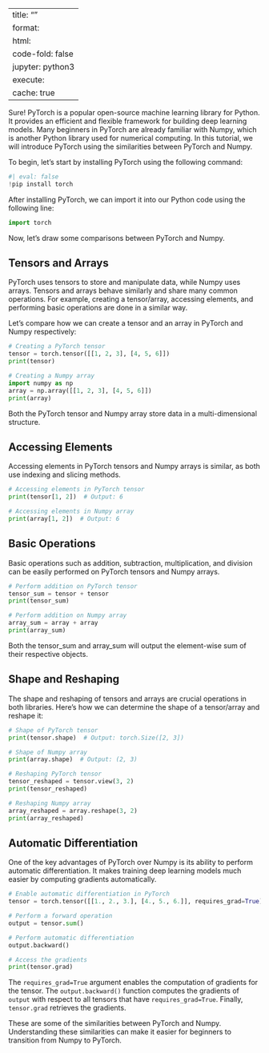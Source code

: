 
---
title: ""
format:
  html:
    code-fold: false
jupyter: python3
execute: 
  cache: true
---


Sure! PyTorch is a popular open-source machine learning library for Python. It provides an efficient and flexible framework for building deep learning models. Many beginners in PyTorch are already familiar with Numpy, which is another Python library used for numerical computing. In this tutorial, we will introduce PyTorch using the similarities between PyTorch and Numpy.

To begin, let's start by installing PyTorch using the following command:

```python
#| eval: false 
!pip install torch
```

After installing PyTorch, we can import it into our Python code using the following line:

```python
import torch
```

Now, let's draw some comparisons between PyTorch and Numpy.

## Tensors and Arrays

PyTorch uses tensors to store and manipulate data, while Numpy uses arrays. Tensors and arrays behave similarly and share many common operations. For example, creating a tensor/array, accessing elements, and performing basic operations are done in a similar way.

Let's compare how we can create a tensor and an array in PyTorch and Numpy respectively:

```python
# Creating a PyTorch tensor
tensor = torch.tensor([[1, 2, 3], [4, 5, 6]])
print(tensor)

# Creating a Numpy array
import numpy as np
array = np.array([[1, 2, 3], [4, 5, 6]])
print(array)
```

Both the PyTorch tensor and Numpy array store data in a multi-dimensional structure.

## Accessing Elements

Accessing elements in PyTorch tensors and Numpy arrays is similar, as both use indexing and slicing methods.

```python
# Accessing elements in PyTorch tensor
print(tensor[1, 2])  # Output: 6

# Accessing elements in Numpy array
print(array[1, 2])  # Output: 6
```

## Basic Operations

Basic operations such as addition, subtraction, multiplication, and division can be easily performed on PyTorch tensors and Numpy arrays.

```python
# Perform addition on PyTorch tensor
tensor_sum = tensor + tensor
print(tensor_sum)

# Perform addition on Numpy array
array_sum = array + array
print(array_sum)
```

Both the tensor_sum and array_sum will output the element-wise sum of their respective objects.

## Shape and Reshaping

The shape and reshaping of tensors and arrays are crucial operations in both libraries. Here's how we can determine the shape of a tensor/array and reshape it:

```python
# Shape of PyTorch tensor
print(tensor.shape)  # Output: torch.Size([2, 3])

# Shape of Numpy array
print(array.shape)  # Output: (2, 3)

# Reshaping PyTorch tensor
tensor_reshaped = tensor.view(3, 2)
print(tensor_reshaped)

# Reshaping Numpy array
array_reshaped = array.reshape(3, 2)
print(array_reshaped)
```

## Automatic Differentiation

One of the key advantages of PyTorch over Numpy is its ability to perform automatic differentiation. It makes training deep learning models much easier by computing gradients automatically.

```python
# Enable automatic differentiation in PyTorch
tensor = torch.tensor([[1., 2., 3.], [4., 5., 6.]], requires_grad=True)

# Perform a forward operation
output = tensor.sum()

# Perform automatic differentiation
output.backward()

# Access the gradients
print(tensor.grad)
```

The `requires_grad=True` argument enables the computation of gradients for the tensor. The `output.backward()` function computes the gradients of `output` with respect to all tensors that have `requires_grad=True`. Finally, `tensor.grad` retrieves the gradients.

These are some of the similarities between PyTorch and Numpy. Understanding these similarities can make it easier for beginners to transition from Numpy to PyTorch.